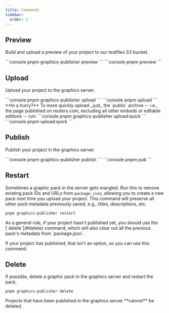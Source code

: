 ```yaml
---
title: Commands
sidebar:
  order: 2
---
```



## Preview

Build and upload a preview of your project to our testfiles S3 bucket.

<Tabs>
  <TabItem label="CLI" icon="setting">
    ```console
    pnpm graphics-publisher preview
    ```
  </TabItem>
  <TabItem label="Graphics kit" icon="laptop">
    ```console
    pnpm preview
    ```
  </TabItem>
</Tabs>

## Upload

Upload your project to the graphics server.

<Tabs>
  <TabItem label="CLI" icon="setting">
    ```console
    pnpm graphics-publisher upload
    ```
  </TabItem>
  <TabItem label="Graphics kit" icon="laptop">
    ```console
    pnpm upload
    ```
  </TabItem>
</Tabs>



<Aside type="tip">
**In a hurry?** To more quickly upload _just_ the `public` archive -- i.e., the page published on reuters.com, excluding all other embeds or editable editions -- run:

<Tabs>
<TabItem label="CLI" icon="setting">
  ```console
  pnpm graphics-publisher upload:quick
  ```
</TabItem>
<TabItem label="Graphics kit" icon="laptop">
  ```console
  pnpm upload:quick
  ```
</TabItem>
</Tabs>
</Aside>



## Publish

Publish your project in the graphics server.

<Tabs>
  <TabItem label="CLI" icon="setting">
    ```console
    pnpm graphics-publisher publish
    ```
  </TabItem>
  <TabItem label="Graphics kit" icon="laptop">
    ```console
    pnpm pub
    ```
  </TabItem>
</Tabs>


## Restart

Sometimes a graphic pack in the server gets mangled. Run this to remove existing pack IDs and URLs from `package.json`, allowing you to create a new pack next time you upload your project. This command will preserve all other pack metadata previously saved, e.g., titles, descriptions, etc.

```console
pnpm graphics-publisher restart
```

<Aside>
As a general rule, if your project hasn't published yet, you should use the [`delete`](#delete) command, which will also clear out all the previous pack's metadata from `package.json`.

If your project _has_ published, that isn't an option, so you can use this command.
</Aside>

## Delete

If possible, delete a graphic pack in the graphics server and restart the pack.

```console
pnpm graphics-publisher delete
```


<Aside>
Projects that have been published in the graphics server **cannot** be deleted.
</Aside>